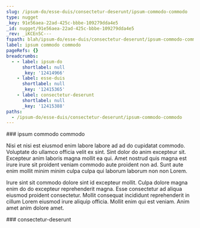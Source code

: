 ```yaml
---
slug: /ipsum-do/esse-duis/consectetur-deserunt/ipsum-commodo-commodo
type: nugget
_key: 91e56aea-22ad-425c-bbbe-109279dda4e5
_id: nugget/91e56aea-22ad-425c-bbbe-109279dda4e5
_rev: _iKCEn5C---
fspath: blah/ipsum-do/esse-duis/consectetur-deserunt/ipsum-commodo-commodo.md
label: ipsum commodo commodo
pageRefs: {}
breadcrumbs:
  - - label: ipsum-do
      shortlabel: null
      _key: '12414966'
    - label: esse-duis
      shortlabel: null
      _key: '12415365'
    - label: consectetur-deserunt
      shortlabel: null
      _key: '12415388'
paths:
  - /ipsum-do/esse-duis/consectetur-deserunt/ipsum-commodo-commodo
---
```


<NuggetArea>
<Nugget slug="/ipsum-do/esse-duis/consectetur-deserunt/ipsum-commodo-commodo" type="nugget" _key="91e56aea-22ad-425c-bbbe-109279dda4e5" _id="nugget/91e56aea-22ad-425c-bbbe-109279dda4e5" _rev="_iKCEn5C---" fspath="blah/ipsum-do/esse-duis/consectetur-deserunt/ipsum-commodo-commodo.md" label="ipsum commodo commodo" paths="/ipsum-do/esse-duis/consectetur-deserunt/ipsum-commodo-commodo">
<NuggetBody>
### ipsum commodo commodo

Nisi et nisi est eiusmod enim labore labore ad ad do cupidatat commodo. Voluptate do ullamco officia velit ex sint. Sint dolor do anim excepteur sit. Excepteur anim laboris magna mollit ea qui. Amet nostrud quis magna est irure irure sit proident veniam commodo aute proident non ad. Sunt aute enim mollit minim minim culpa culpa qui laborum laborum non non Lorem.

Irure sint sit commodo dolore sint id excepteur mollit. Culpa dolore magna enim do do excepteur reprehenderit magna. Esse consectetur ad aliqua eiusmod proident consectetur. Mollit consequat incididunt reprehenderit in cillum Lorem eiusmod irure aliquip officia. Mollit enim qui est veniam. Anim amet anim dolore amet.

</NuggetBody>
<Breadcrumbs>
<Crumbs>
<Crumb _key="12414966" label="ipsum-do" /><Crumb _key="12415365" label="esse-duis" /><Crumb _key="12415388" label="consectetur-deserunt" />
</Crumbs>
</Breadcrumbs>
</Nugget>

<NuggetsInbound>
</NuggetsInbound>
<NuggetsOutbound>
</NuggetsOutbound>
</NuggetArea>
<PassagesInbound>
<Passage direction="inbound" type="passage" _key="12415388" _id="passage/12415388" _rev="_iKCEn5---A" label="consectetur-deserunt" passage="consectetur-deserunt" fspath="blah/ipsum-do/esse-duis/consectetur-deserunt" paths="/ipsum-do/esse-duis/consectetur-deserunt" slug="/ipsum-do/esse-duis/consectetur-deserunt">
<NuggetBody>
### consectetur-deserunt

</NuggetBody>
<Breadcrumbs>
<Crumbs>
<Crumb _key="12414966" label="ipsum-do" /><Crumb _key="12415365" label="esse-duis" />
</Crumbs>
</Breadcrumbs>
</Passage>

</PassagesInbound>
<PassagesOutbound>
</PassagesOutbound>
